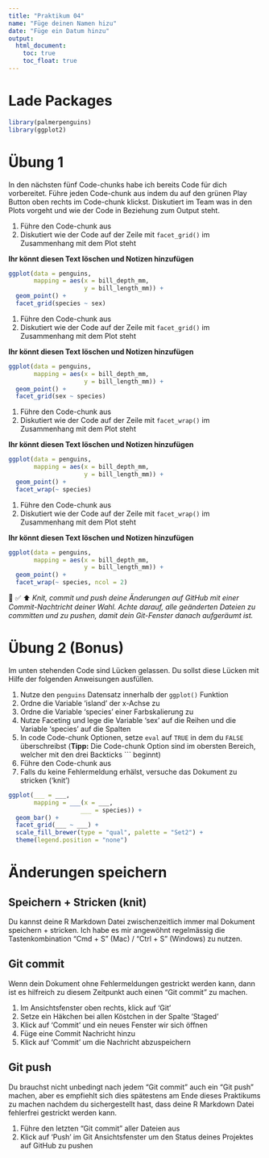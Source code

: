 ```yaml
---
title: "Praktikum 04"
name: "Füge deinen Namen hizu"
date: "Füge ein Datum hinzu"
output: 
  html_document: 
    toc: true
    toc_float: true
---
```


# Lade Packages

```r

library(palmerpenguins)
library(ggplot2)

```

# Übung 1

In den nächsten fünf Code-chunks habe ich bereits Code für dich vorbereitet. Führe jeden Code-chunk aus indem du auf den grünen Play Button oben rechts im Code-chunk klickst. Diskutiert im Team was in den Plots vorgeht und wie der Code in Beziehung zum Output steht.

1. Führe den Code-chunk aus
2. Diskutiert wie der Code auf der Zeile mit `facet_grid()` im Zusammenhang mit dem Plot steht

**Ihr könnt diesen Text löschen und Notizen hinzufügen**

```r

ggplot(data = penguins, 
       mapping = aes(x = bill_depth_mm, 
                     y = bill_length_mm)) + 
  geom_point() +
  facet_grid(species ~ sex)

```

1. Führe den Code-chunk aus
2. Diskutiert wie der Code auf der Zeile mit `facet_grid()` im Zusammenhang mit dem Plot steht

**Ihr könnt diesen Text löschen und Notizen hinzufügen**

```r

ggplot(data = penguins, 
       mapping = aes(x = bill_depth_mm, 
                     y = bill_length_mm)) + 
  geom_point() +
  facet_grid(sex ~ species)

```

1. Führe den Code-chunk aus
2. Diskutiert wie der Code auf der Zeile mit `facet_wrap()` im Zusammenhang mit dem Plot steht

**Ihr könnt diesen Text löschen und Notizen hinzufügen**

```r

ggplot(data = penguins, 
       mapping = aes(x = bill_depth_mm, 
                     y = bill_length_mm)) + 
  geom_point() +
  facet_wrap(~ species)

```


1. Führe den Code-chunk aus
2. Diskutiert wie der Code auf der Zeile mit `facet_wrap()` im Zusammenhang mit dem Plot steht

**Ihr könnt diesen Text löschen und Notizen hinzufügen**

```r

ggplot(data = penguins, 
       mapping = aes(x = bill_depth_mm, 
                     y = bill_length_mm)) + 
  geom_point() +
  facet_wrap(~ species, ncol = 2)

```

🧶 ✅ ⬆️ *Knit, commit und push deine Änderungen auf GitHub mit einer Commit-Nachtricht deiner Wahl. Achte darauf, alle geänderten Dateien zu committen und zu pushen, damit dein Git-Fenster danach aufgeräumt ist.*

# Übung 2 (Bonus)

Im unten stehenden Code sind Lücken gelassen. Du sollst diese Lücken mit Hilfe der folgenden Anweisungen ausfüllen.

1. Nutze den `penguins` Datensatz innerhalb der `ggplot()` Funktion 
2. Ordne die Variable 'island' der x-Achse zu 
3. Ordne die Variable 'species' einer Farbskalierung zu
4. Nutze Faceting und lege die Variable 'sex' auf die Reihen und die Variable 'species' auf die Spalten
5. In code Code-chunk Optionen, setze `eval` auf `TRUE` in dem du `FALSE` überschreibst (**Tipp:** Die Code-chunk Option sind im obersten Bereich, welcher mit den drei Backticks ``` beginnt)
6. Führe den Code-chunk aus
7. Falls du keine Fehlermeldung erhälst, versuche das Dokument zu stricken ('knit')

```r

ggplot(___ = ___,
       mapping = ___(x = ___,
                    ___ = species)) +
  geom_bar() +
  facet_grid(___ ~ ___) +
  scale_fill_brewer(type = "qual", palette = "Set2") +
  theme(legend.position = "none")

```

# Änderungen speichern

## Speichern + Stricken (knit)

Du kannst deine R Markdown Datei zwischenzeitlich immer mal Dokument speichern + stricken. Ich habe es mir angewöhnt regelmässig die Tastenkombination "Cmd + S" (Mac) / "Ctrl + S" (Windows) zu nutzen. 

## Git commit 

Wenn dein Dokument ohne Fehlermeldungen gestrickt werden kann, dann ist es hilfreich zu diesem Zeitpunkt auch einen "Git commit" zu machen.

1. Im Ansichtsfenster oben rechts, klick auf 'Git'
2. Setze ein Häkchen bei allen Köstchen in der Spalte 'Staged'
3. Klick auf 'Commit' und ein neues Fenster wir sich öffnen 
4. Füge eine Commit Nachricht hinzu
5. Klick auf 'Commit' um die Nachricht abzuspeichern

## Git push 

Du brauchst nicht unbedingt nach jedem "Git commit" auch ein "Git push" machen, aber es empfiehlt sich dies spätestens am Ende dieses Praktikums zu machen nachdem du sichergestellt hast, dass deine R Markdown Datei fehlerfrei gestrickt werden kann. 

1. Führe den letzten "Git commit" aller Dateien aus
2. Klick auf 'Push' im Git Ansichtsfenster um den Status deines Projektes auf GitHub zu pushen
